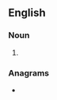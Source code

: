 ==English==

===Noun===
{{head|en|noun form}}

# {{plural of|lilac|lang=en}}

===Anagrams===
* {{anagrams|en|a=acills|Callis|scilla}}